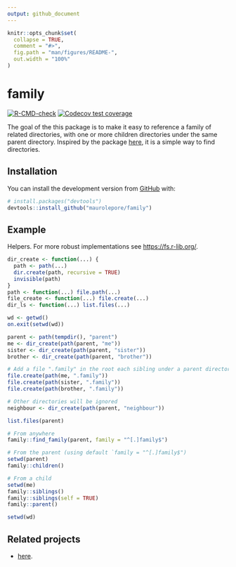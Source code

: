 ```yaml
---
output: github_document
---
```


<!-- README.md is generated from README.Rmd. Please edit that file -->

```r
knitr::opts_chunk$set(
  collapse = TRUE,
  comment = "#>",
  fig.path = "man/figures/README-",
  out.width = "100%"
)
```

# family

<!-- badges: start -->
[![R-CMD-check](https://github.com/maurolepore/family/workflows/R-CMD-check/badge.svg)](https://github.com/maurolepore/family/actions)
[![Codecov test coverage](https://codecov.io/gh/maurolepore/family/branch/master/graph/badge.svg)](https://codecov.io/gh/maurolepore/family?branch=master)
<!-- badges: end -->

The goal of the this package is to make it easy to reference a family of related directories, with one or more children directories under the same parent directory. Inspired by the package [here](https://github.com/r-lib/here), it is a simple way to find directories.

## Installation

You can install the development version from [GitHub](https://github.com/) with:

``` r
# install.packages("devtools")
devtools::install_github("maurolepore/family")
```

## Example

Helpers. For more robust implementations see <https://fs.r-lib.org/>.

```r
dir_create <- function(...) {
  path <- path(...)
  dir.create(path, recursive = TRUE)
  invisible(path)
}
path <- function(...) file.path(...)
file_create <- function(...) file.create(...)
dir_ls <- function(...) list.files(...)
```


```r
wd <- getwd()
on.exit(setwd(wd))

parent <- path(tempdir(), "parent")
me <- dir_create(path(parent, "me"))
sister <- dir_create(path(parent, "sister"))
brother <- dir_create(path(parent, "brother"))

# Add a file ".family" in the root each sibling under a parent directory
file.create(path(me, ".family"))
file.create(path(sister, ".family"))
file.create(path(brother, ".family"))

# Other directories will be ignored
neighbour <- dir_create(path(parent, "neighbour"))

list.files(parent)

# From anywhere
family::find_family(parent, family = "^[.]family$")

# From the parent (using default `family = "^[.]family$")
setwd(parent)
family::children()

# From a child
setwd(me)
family::siblings()
family::siblings(self = TRUE)
family::parent()

setwd(wd)
```

## Related projects

* [here](https://github.com/r-lib/here).
